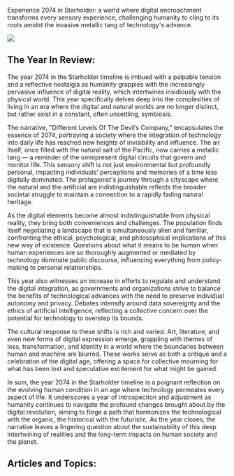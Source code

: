 Experience 2074 in Starholder: a world where digital encroachment transforms every sensory experience, challenging humanity to cling to its roots amidst the invasive metallic tang of technology's advance.

![](https://www.blockstar.com/wp-content/uploads/2024/06/2074-reflection.png)

## The Year In Review:
The year 2074 in the Starholder timeline is imbued with a palpable tension and a reflective nostalgia as humanity grapples with the increasingly pervasive influence of digital reality, which intertwines insidiously with the physical world. This year specifically delves deep into the complexities of living in an era where the digital and natural worlds are no longer distinct, but rather exist in a constant, often unsettling, symbiosis.

The narrative, "Different Levels Of The Devil’s Company," encapsulates the essence of 2074, portraying a society where the integration of technology into daily life has reached new heights of invisibility and influence. The air itself, once filled with the natural salt of the Pacific, now carries a metallic tang — a reminder of the omnipresent digital circuits that govern and monitor life. This sensory shift is not just environmental but profoundly personal, impacting individuals’ perceptions and memories of a time less digitally dominated. The protagonist's journey through a cityscape where the natural and the artificial are indistinguishable reflects the broader societal struggle to maintain a connection to a rapidly fading natural heritage.

As the digital elements become almost indistinguishable from physical reality, they bring both conveniences and challenges. The population finds itself negotiating a landscape that is simultaneously alien and familiar, confronting the ethical, psychological, and philosophical implications of this new way of existence. Questions about what it means to be human when human experiences are so thoroughly augmented or mediated by technology dominate public discourse, influencing everything from policy-making to personal relationships.

This year also witnesses an increase in efforts to regulate and understand the digital integration, as governments and organizations strive to balance the benefits of technological advances with the need to preserve individual autonomy and privacy. Debates intensify around data sovereignty and the ethics of artificial intelligence, reflecting a collective concern over the potential for technology to overstep its bounds.

The cultural response to these shifts is rich and varied. Art, literature, and even new forms of digital expression emerge, grappling with themes of loss, transformation, and identity in a world where the boundaries between human and machine are blurred. These works serve as both a critique and a celebration of the digital age, offering a space for collective mourning for what has been lost and speculative excitement for what might be gained.

In sum, the year 2074 in the Starholder timeline is a poignant reflection on the evolving human condition in an age where technology permeates every aspect of life. It underscores a year of introspection and adjustment as humanity continues to navigate the profound changes brought about by the digital revolution, aiming to forge a path that harmonizes the technological with the organic, the historical with the futuristic. As the year closes, the narrative leaves a lingering question about the sustainability of this deep intertwining of realities and the long-term impacts on human society and the planet.

## Articles and Topics:

